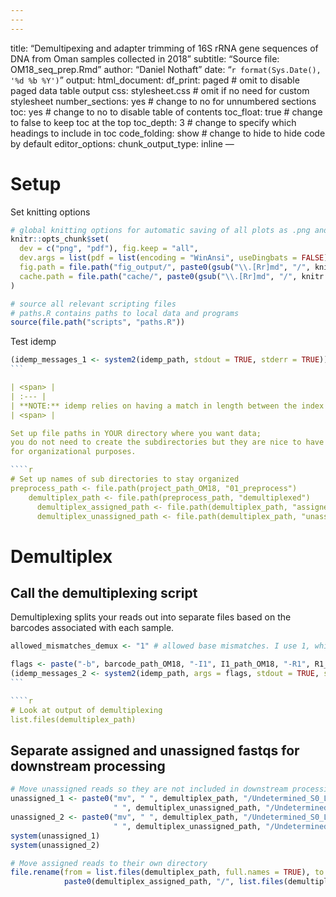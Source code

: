 ```yaml
---
---
---
```

title: "Demultipexing and adapter trimming of 16S rRNA gene sequences of DNA from Oman samples collected in 2018"
subtitle: "Source file: OM18_seq_prep.Rmd"
author: "Daniel Nothaft"
date: "`r format(Sys.Date(), '%d %b %Y')`"
output:
  html_document: 
    df_print: paged # omit to disable paged data table output
    css: stylesheet.css # omit if no need for custom stylesheet
    number_sections: yes # change to no for unnumbered sections
    toc: yes # change to no to disable table of contents
    toc_float: true # change to false to keep toc at the top
    toc_depth: 3 # change to specify which headings to include in toc
    code_folding: show # change to hide to hide code by default
editor_options:
  chunk_output_type: inline
---

# Setup

Set knitting options
```r
# global knitting options for automatic saving of all plots as .png and .pdf. Also sets cache directory.
knitr::opts_chunk$set(
  dev = c("png", "pdf"), fig.keep = "all",
  dev.args = list(pdf = list(encoding = "WinAnsi", useDingbats = FALSE)),
  fig.path = file.path("fig_output/", paste0(gsub("\\.[Rr]md", "/", knitr::current_input()))),
  cache.path = file.path("cache/", paste0(gsub("\\.[Rr]md", "/", knitr::current_input())))
)
```

```r
# source all relevant scripting files
# paths.R contains paths to local data and programs
source(file.path("scripts", "paths.R"))
```

Test idemp
````r
(idemp_messages_1 <- system2(idemp_path, stdout = TRUE, stderr = TRUE)) # Check that idemp is in your path and you can run shell commands from R
```

| <span> |
| :--- | 
| **NOTE:** idemp relies on having a match in length between the index file and and the barcode sequences. Since the index file usually includes a extra linker basepair (making it 13bp long), you should append the barcode sequences with "N" to make sure each is 13bp long. If you are not sure of the length of index reads, check with the sequencing center. If your index reads are 12bp long, you do NOT need to add an "N". |
| <span> |

Set up file paths in YOUR directory where you want data; 
you do not need to create the subdirectories but they are nice to have
for organizational purposes. 

````r
# Set up names of sub directories to stay organized
preprocess_path <- file.path(project_path_OM18, "01_preprocess")
    demultiplex_path <- file.path(preprocess_path, "demultiplexed")
      demultiplex_assigned_path <- file.path(demultiplex_path, "assigned")
      demultiplex_unassigned_path <- file.path(demultiplex_path, "unassigned")
````

# Demultiplex
## Call the demultiplexing script
Demultiplexing splits your reads out into separate files based on the barcodes associated with each sample. 

````r
allowed_mismatches_demux <- "1" # allowed base mismatches. I use 1, which is the idemp default. Note: this should be of character class, not a number/double.

flags <- paste("-b", barcode_path_OM18, "-I1", I1_path_OM18, "-R1", R1_path_OM18, "-R2", R2_path_OM18, "-m",  allowed_mismatches_demux, "-o", demultiplex_path) 
(idemp_messages_2 <- system2(idemp_path, args = flags, stdout = TRUE, stderr = TRUE))
```

````r
# Look at output of demultiplexing
list.files(demultiplex_path)
````

## Separate assigned and unassigned fastqs for downstream processing

````r
# Move unassigned reads so they are not included in downstream processing
unassigned_1 <- paste0("mv", " ", demultiplex_path, "/Undetermined_S0_L001_R1_001.fastq.gz_unsigned.fastq.gz",
                       " ", demultiplex_unassigned_path, "/Undetermined_S0_L001_R1_001.fastq.gz_unsigned.fastq.gz")
unassigned_2 <- paste0("mv", " ", demultiplex_path, "/Undetermined_S0_L001_R2_001.fastq.gz_unsigned.fastq.gz", 
                       " ", demultiplex_unassigned_path, "/Undetermined_S0_L001_R1_001.fastq.gz_unsigned.fastq.gz")
system(unassigned_1)
system(unassigned_2)

# Move assigned reads to their own directory
file.rename(from = list.files(demultiplex_path, full.names = TRUE), to = 
            paste0(demultiplex_assigned_path, "/", list.files(demultiplex_path, full.names = FALSE)))
````
